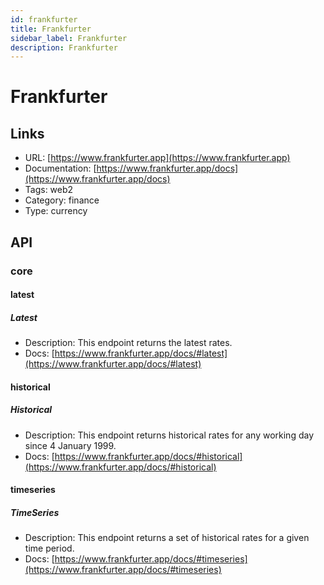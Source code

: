 ```yaml
---
id: frankfurter
title: Frankfurter
sidebar_label: Frankfurter
description: Frankfurter
---
```


# Frankfurter

## Links

* URL: [https://www.frankfurter.app](https://www.frankfurter.app)
* Documentation: [https://www.frankfurter.app/docs](https://www.frankfurter.app/docs)
* Tags: web2
* Category: finance
* Type: currency

## API

### core

#### latest

##### Latest

* Description: This endpoint returns the latest rates.
* Docs: [https://www.frankfurter.app/docs/#latest](https://www.frankfurter.app/docs/#latest)

#### historical

##### Historical

* Description: This endpoint returns historical rates for any working day since 4 January 1999.
* Docs: [https://www.frankfurter.app/docs/#historical](https://www.frankfurter.app/docs/#historical)

#### timeseries

##### TimeSeries

* Description: This endpoint returns a set of historical rates for a given time period.
* Docs: [https://www.frankfurter.app/docs/#timeseries](https://www.frankfurter.app/docs/#timeseries)
